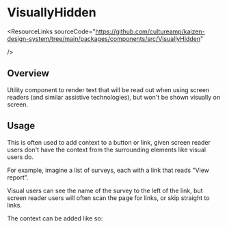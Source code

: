 
<Meta of={VisuallyHiddenStories} />

# VisuallyHidden

<ResourceLinks
  sourceCode="https://github.com/cultureamp/kaizen-design-system/tree/main/packages/components/src/VisuallyHidden"
  
/>

<KAIOInstallation exportNames="VisuallyHidden" />

## Overview

Utility component to render text that will be read out when using screen readers (and similar assistive technologies), but won't be shown visually on screen.

<Canvas of={VisuallyHiddenStories.Playground} />
<Controls of={VisuallyHiddenStories.Playground} />

## Usage

This is often used to add context to a button or link, given screen reader users don't have the context from the surrounding elements like visual users do.

For example, imagine a list of surveys, each with a link that reads "View report".

Visual users can see the name of the survey to the left of the link, but screen reader users will often scan the page for links, or skip straight to links.

The context can be added like so:

```jsx
<a href="/path">View report<VisuallyHidden> for Camper Check-in 2023</VisuallyHidden></a>
```
